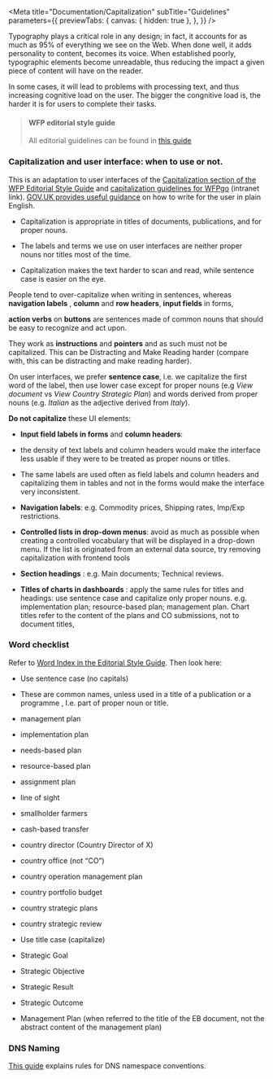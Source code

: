 
<Meta
  title="Documentation/Capitalization"
  subTitle="Guidelines"
  parameters={{
    previewTabs: {
      canvas: { hidden: true },
    },
  }}
/>

Typography plays a critical role in any design; in fact, it accounts for as
much as 95% of everything we see on the Web. When done well, it adds
personality to content, becomes its voice. When established poorly,
typographic elements become unreadable, thus reducing the impact a given piece
of content will have on the reader.

In some cases, it will lead to problems with processing text, and thus
increasing cognitive load on the user. The bigger the congnitive load is, the
harder it is for users to complete their tasks.

> #### WFP editorial style guide
>
> All editorial guidelines can be found in [this guide](https://cdn.wfp.org/guides/editorial)

### Capitalization and user interface: when to use or not.

This is an adaptation to user interfaces of the [Capitalization section of the
WFP Editorial Style
Guide](https://cdn.wfp.org/guides/editorial/content/capitalization/) and [capitalization guidelines for WFPgo](https://communities.wfp.org/post/capitalization-titles) (intranet link).
[GOV.UK provides useful guidance](https://www.gov.uk/guidance/content-design/writing-for-gov-uk) on how to write for the user in plain English.

- Capitalization is appropriate in titles of documents, publications, and for proper nouns.

- The labels and terms we use on user interfaces are neither proper nouns nor titles most of the time.

- Capitalization makes the text harder to scan and read, while sentence case is easier on the eye.

People tend to over-capitalize when writing in sentences, whereas **navigation
labels** , **column** and **row headers**, **input fields** in forms,

**action verbs** on **buttons** are sentences made of common nouns that should
be easy to recognize and act upon.

They work as **instructions** and **pointers** and as such must not be
capitalized. This can be Distracting and Make Reading harder (compare with,
this can be distracting and make reading harder).

On user interfaces, we prefer **sentence case**, i.e. we capitalize the
first word of the label, then use lower case except for proper nouns (e.g _View document_ vs _View Country Strategic Plan_) and words derived
from proper nouns (e.g. _Italian_ as the adjective derived from _Italy_).

**Do not capitalize** these UI elements:

- **Input field labels in forms** and **column headers**:

- the density of text labels and column headers would make the interface
  less usable if they were to be treated as proper nouns or titles.

- The same labels are used often as field labels and column headers and capitalizing them in tables and not in the forms would make the interface
  very inconsistent.

- **Navigation labels**: e.g. Commodity prices, Shipping rates, Imp/Exp
  restrictions.

- **Controlled lists in drop-down menus**: avoid as much as possible when
  creating a controlled vocabulary that will be displayed in a drop-down
  menu. If the list is originated from an external data source, try removing
  capitalization with frontend tools

- **Section headings** : e.g. Main documents; Technical reviews.

- **Titles of charts in dashboards** : apply the same rules for titles and
  headings: use sentence case and capitalize only proper nouns. e.g. implementation plan; resource-based plan; management plan. Chart
  titles refer to the content of the plans and CO submissions, not to
  document titles,

### Word checklist

Refer to [Word Index in the Editorial Style Guide](https://cdn.wfp.org/guides/editorial/reference/wordindex/). Then look here:

- Use sentence case (no capitals)

- These are common names, unless used in a title of a publication or a programme , I.e. part of proper noun or title.

- management plan

- implementation plan
- needs-based plan
- resource-based plan
- assignment plan

- line of sight
- smallholder farmers
- cash-based transfer
- country director (Country Director of X)
- country office (not “CO”)
- country operation management plan
- country portfolio budget
- country strategic plans
- country strategic review
- Use title case (capitalize)
- Strategic Goal
- Strategic Objective
- Strategic Result
- Strategic Outcome
- Management Plan (when referred to the title of the EB document, not the abstract content of the management plan)

### DNS Naming

[This guide](https://newgo.wfp.org/documents/dns-conventions/) explains rules for DNS namespace conventions.
